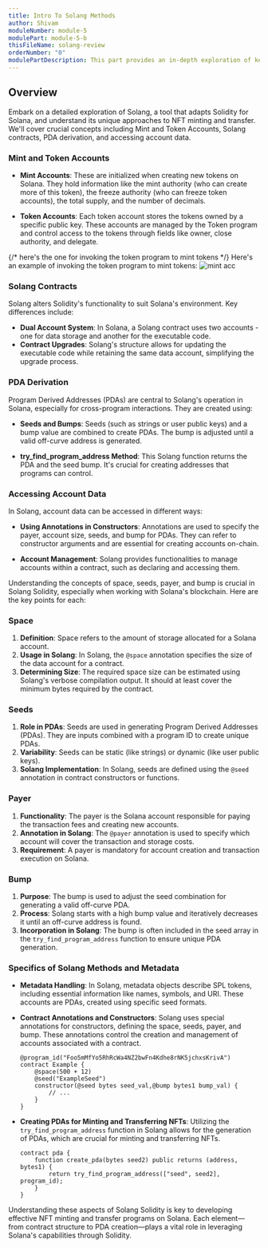 ```yaml
---
title: Intro To Solang Methods
author: Shivam
moduleNumber: module-5
modulePart: module-5-b
thisFileName: solang-review
orderNumber: "0"
modulePartDescription: This part provides an in-depth exploration of key Solang Solidity concepts for implementing NFT minting and transfer on Solana, with a focus on Program Derived Addresses (PDAs).
---
```


## Overview

Embark on a detailed exploration of Solang, a tool that adapts Solidity for Solana, and understand its unique approaches to NFT minting and transfer. We'll cover crucial concepts including Mint and Token Accounts, Solang contracts, PDA derivation, and accessing account data.

### Mint and Token Accounts

- **Mint Accounts**: These are initialized when creating new tokens on Solana. They hold information like the mint authority (who can create more of this token), the freeze authority (who can freeze token accounts), the total supply, and the number of decimals.

- **Token Accounts**: Each token account stores the tokens owned by a specific public key. These accounts are managed by the Token program and control access to the tokens through fields like owner, close authority, and delegate. 

{/* here's the one for invoking the token program to mint tokens */}
Here's an example of invoking the token program to mint tokens:
![mint acc](/moduleimages/mint_acc.jpeg)

### Solang Contracts

Solang alters Solidity's functionality to suit Solana's environment. Key differences include:

- **Dual Account System**: In Solana, a Solang contract uses two accounts - one for data storage and another for the executable code.
- **Contract Upgrades**: Solang's structure allows for updating the executable code while retaining the same data account, simplifying the upgrade process.

### PDA Derivation

Program Derived Addresses (PDAs) are central to Solang's operation in Solana, especially for cross-program interactions. They are created using:

- **Seeds and Bumps**: Seeds (such as strings or user public keys) and a bump value are combined to create PDAs. The bump is adjusted until a valid off-curve address is generated. 

- **try_find_program_address Method**: This Solang function returns the PDA and the seed bump. It's crucial for creating addresses that programs can control.

### Accessing Account Data

In Solang, account data can be accessed in different ways:

- **Using Annotations in Constructors**: Annotations are used to specify the payer, account size, seeds, and bump for PDAs. They can refer to constructor arguments and are essential for creating accounts on-chain.

- **Account Management**: Solang provides functionalities to manage accounts within a contract, such as declaring and accessing them.

Understanding the concepts of space, seeds, payer, and bump is crucial in Solang Solidity, especially when working with Solana's blockchain. Here are the key points for each:

### Space
1. **Definition**: Space refers to the amount of storage allocated for a Solana account.
2. **Usage in Solang**: In Solang, the `@space` annotation specifies the size of the data account for a contract.
3. **Determining Size**: The required space size can be estimated using Solang's verbose compilation output. It should at least cover the minimum bytes required by the contract.

### Seeds
1. **Role in PDAs**: Seeds are used in generating Program Derived Addresses (PDAs). They are inputs combined with a program ID to create unique PDAs.
2. **Variability**: Seeds can be static (like strings) or dynamic (like user public keys).
3. **Solang Implementation**: In Solang, seeds are defined using the `@seed` annotation in contract constructors or functions.

### Payer
1. **Functionality**: The payer is the Solana account responsible for paying the transaction fees and creating new accounts.
2. **Annotation in Solang**: The `@payer` annotation is used to specify which account will cover the transaction and storage costs.
3. **Requirement**: A payer is mandatory for account creation and transaction execution on Solana.

### Bump
1. **Purpose**: The bump is used to adjust the seed combination for generating a valid off-curve PDA.
2. **Process**: Solang starts with a high bump value and iteratively decreases it until an off-curve address is found.
3. **Incorporation in Solang**: The bump is often included in the seed array in the `try_find_program_address` function to ensure unique PDA generation.

### Specifics of Solang Methods and Metadata

- **Metadata Handling**: In Solang, metadata objects describe SPL tokens, including essential information like names, symbols, and URI. These accounts are PDAs, created using specific seed formats.

- **Contract Annotations and Constructors**: Solang uses special annotations for constructors, defining the space, seeds, payer, and bump. These annotations control the creation and management of accounts associated with a contract.

  ```Solidity
  @program_id("Foo5mMfYo5RhRcWa4NZ2bwFn4Kdhe8rNK5jchxsKrivA")
  contract Example {
      @space(500 + 12)
      @seed("ExampleSeed")
      constructor(@seed bytes seed_val,@bump bytes1 bump_val) {
          // ...
      }
  }
  ```

- **Creating PDAs for Minting and Transferring NFTs**: Utilizing the `try_find_program_address` function in Solang allows for the generation of PDAs, which are crucial for minting and transferring NFTs.

  ```solidity
  contract pda {
      function create_pda(bytes seed2) public returns (address, bytes1) {
          return try_find_program_address(["seed", seed2], program_id);
      }
  }
  ```

Understanding these aspects of Solang Solidity is key to developing effective NFT minting and transfer programs on Solana. Each element—from contract structure to PDA creation—plays a vital role in leveraging Solana's capabilities through Solidity.